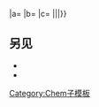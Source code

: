<includeonly>{{chem/disp{{{a}}}{{{b}}}{{{c}}}|{{{1}}}|{{{2}}}}}{{chem/{{#if:{{{4|}}}|<!-- next one down -->3
|2}}
|a={{{b}}}
|b={{{c}}}
|c={{chem/type|{{{3}}}}}
|{{{2}}}|{{{3}}}|{{{4|}}}}}</includeonly><noinclude>

==另见==
*{{lt|chem/5}}
*{{lt|chem/3}}

[[Category:Chem子模板]]
</noinclude>